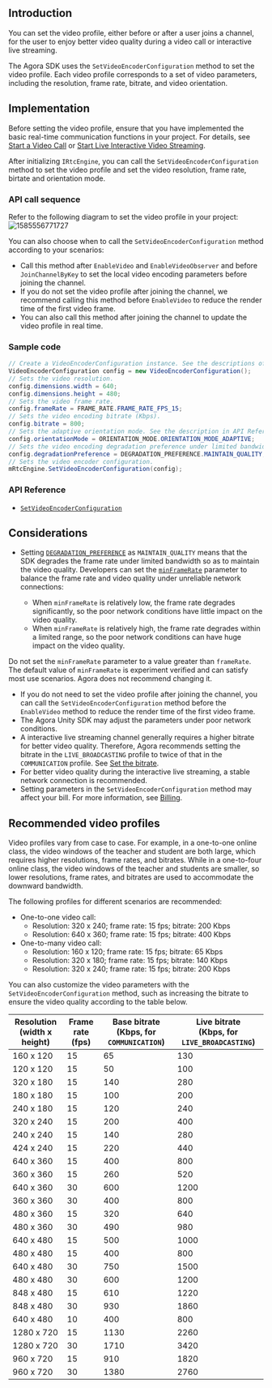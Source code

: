 <PlatformWrapper platform="unity">

## Introduction

You can set the video profile, either before or after a user joins a channel, for the user to enjoy better video quality during a video call or interactive live streaming.

The Agora SDK uses the `SetVideoEncoderConfiguration` method to set the video profile. Each video profile corresponds to a set of video parameters, including the resolution, frame rate, bitrate, and video orientation.

## Implementation

Before setting the video profile, ensure that you have implemented the basic real-time communication functions in your project. For details, see [Start a Video Call](start_call_unity) or [Start Live Interactive Video Streaming](start_live_unity).

After initializing `IRtcEngine`, you can call the `SetVideoEncoderConfiguration` method to set the video profile and set the video resolution, frame rate, birtate and orientation mode.

### API call sequence

Refer to the following diagram to set the video profile in your project:
![1585556771727](https://web-cdn.agora.io/docs-files/1585556771727)

You can also choose when to call the `SetVideoEncoderConfiguration` method according to your scenarios:

- Call this method after `EnableVideo` and `EnableVideoObserver` and before `JoinChannelByKey` to set the local video encoding parameters before joining the channel.
- If you do not set the video profile after joining the channel, we recommend calling this method before `EnableVideo` to reduce the render time of the first video frame.
- You can also call this method after joining the channel to update the video profile in real time.


### Sample code

```C#
// Create a VideoEncoderConfiguration instance. See the descriptions of the parameters in API Reference.
VideoEncoderConfiguration config = new VideoEncoderConfiguration();
// Sets the video resolution.
config.dimensions.width = 640;
config.dimensions.height = 480;
// Sets the video frame rate.
config.frameRate = FRAME_RATE.FRAME_RATE_FPS_15;
// Sets the video encoding bitrate (Kbps).
config.bitrate = 800;
// Sets the adaptive orientation mode. See the description in API Reference.
config.orientationMode = ORIENTATION_MODE.ORIENTATION_MODE_ADAPTIVE;
// Sets the video encoding degradation preference under limited bandwidth. MIANTAIN_QUALITY means to degrade the frame rate to maintain the video quality.
config.degradationPreference = DEGRADATION_PREFERENCE.MAINTAIN_QUALITY;
// Sets the video encoder configuration.
mRtcEngine.SetVideoEncoderConfiguration(config);
```

### API Reference
- [`SetVideoEncoderConfiguration`](./API%20Reference/unity/classagora__gaming__rtc_1_1_i_rtc_engine.html#a7dc9aa63ad1ba10f2451efd02e0f1f73)

## Considerations
- Setting [`DEGRADATION_PREFERENCE`](./API%20Reference/unity/namespaceagora__gaming__rtc.html#a1bda0e6bd3dcd1b0ca3764394800346c) as `MAINTAIN_QUALITY` means that the SDK degrades the frame rate under limited bandwidth so as to maintain the video quality. Developers can set the [`minFrameRate`](./API%20Reference/unity/structagora__gaming__rtc_1_1_video_encoder_configuration.html#a6de8eab8863e9bdf28ee49a080241c66) parameter to balance the frame rate and video quality under unreliable network connections:

	- When  `minFrameRate` is relatively low, the frame rate degrades significantly, so the poor network conditions have little impact on the video quality.
	- When `minFrameRate` is relatively high, the frame rate degrades within a limited range, so the poor network conditions can have huge impact on the video quality.

 Do not set the `minFrameRate` parameter to a value greater than `frameRate`. The default value of `minFrameRate` is experiment verified and can satisfy most use scenarios. Agora does not recommend changing it.
- If you do not need to set the video profile after joining the channel, you can call the `SetVideoEncoderConfiguration` method before the `EnableVideo` method to reduce the render time of the first video frame.
- The Agora Unity SDK may adjust the parameters under poor network conditions. 
- A interactive live streaming channel generally requires a higher bitrate for better video quality. Therefore, Agora recommends setting the bitrate in the `LIVE_BROADCASTING` profile to twice of that in the `COMMUNICATION` profile. See [Set the bitrate](./API%20Reference/unity/structagora__gaming__rtc_1_1_video_encoder_configuration.html#ae2fee92452a1914df68ec9a07a7938a5).
- For better video quality during the interactive live streaming, a stable network connection is recommended.
- Setting parameters in the `SetVideoEncoderConfiguration` method may affect your bill. For more information, see [Billing](./billing_rtc).

## Recommended video profiles

Video profiles vary from case to case. For example, in a one-to-one online class, the video windows of the teacher and student are both large, which requires higher resolutions, frame rates, and bitrates. While in a one-to-four online class, the video windows of the teacher and students are smaller, so lower resolutions, frame rates, and bitrates are used to accommodate the downward bandwidth.

The following profiles for different scenarios are recommended:

- One-to-one video call: 
  - Resolution: 320 x 240; frame rate: 15 fps; bitrate: 200 Kbps
  - Resolution: 640 x 360; frame rate: 15 fps; bitrate: 400 Kbps
- One-to-many video call: 
  - Resolution: 160 x 120; frame rate: 15 fps; bitrate: 65 Kbps
  - Resolution: 320 x 180; frame rate: 15 fps; bitrate: 140 Kbps
  - Resolution: 320 x 240; frame rate: 15 fps; bitrate: 200 Kbps 

You can also customize the video parameters with the `SetVideoEncoderConfiguration` method, such as increasing the bitrate to ensure the video quality according to the table below.

| Resolution<br/>(width x height) | Frame rate<br/>(fps) | Base bitrate<br/>(Kbps, for `COMMUNICATION`) | Live bitrate<br/>(Kbps, for `LIVE_BROADCASTING`) |
| ------------------------------ | ------------------- | ----------------------------------------- | ------------------------------------------ |
| 160 x 120                      | 15                  | 65                                        | 130                                        |
| 120 x 120                      | 15                  | 50                                        | 100                                        |
| 320 x 180                      | 15                  | 140                                       | 280                                        |
| 180 x 180                      | 15                  | 100                                       | 200                                        |
| 240 x 180                      | 15                  | 120                                       | 240                                        |
| 320 x 240                      | 15                  | 200                                       | 400                                        |
| 240 x 240                      | 15                  | 140                                       | 280                                        |
| 424 x 240                      | 15                  | 220                                       | 440                                        |
| 640 x 360                      | 15                  | 400                                       | 800                                        |
| 360 x 360                      | 15                  | 260                                       | 520                                        |
| 640 x 360                      | 30                  | 600                                       | 1200                                       |
| 360 x 360                      | 30                  | 400                                       | 800                                        |
| 480 x 360                      | 15                  | 320                                       | 640                                        |
| 480 x 360                      | 30                  | 490                                       | 980                                        |
| 640 x 480                      | 15                  | 500                                       | 1000                                       |
| 480 x 480                      | 15                  | 400                                       | 800                                        |
| 640 x 480                      | 30                  | 750                                       | 1500                                       |
| 480 x 480                      | 30                  | 600                                       | 1200                                       |
| 848 x 480                      | 15                  | 610                                       | 1220                                       |
| 848 x 480                      | 30                  | 930                                       | 1860                                       |
| 640 x 480                      | 10                  | 400                                       | 800                                        |
| 1280 x 720                     | 15                  | 1130                                      | 2260                                       |
| 1280 x 720                     | 30                  | 1710                                      | 3420                                       |
| 960 x 720                      | 15                  | 910                                       | 1820                                       |
| 960 x 720                      | 30                  | 1380                                      | 2760                                       |


</PlatformWrapper>